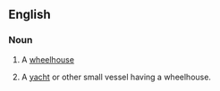 ==English==

===Noun===
{{en-noun}}

#{{nautical}} A [[wheelhouse]]
# A [[yacht]] or other small vessel having a wheelhouse.